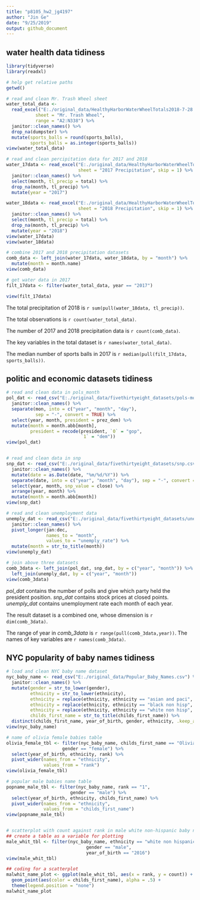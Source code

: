 ```yaml
---
title: "p8105_hw2_jg4197"
author: "Jin Ge"
date: "9/25/2019"
output: github_document
---
```


## water health data tidiness

```r
library(tidyverse)
library(readxl)

# help get relative paths 
getwd()

# read and clean Mr. Trash Wheel sheet
water_total_data <- 
  read_excel("E:./original_data/HealthyHarborWaterWheelTotals2018-7-28.xlsx",
           sheet = "Mr. Trash Wheel",
           range = "A2:N338") %>% 
  janitor::clean_names() %>% 
  drop_na(dumpster) %>% 
  mutate(sports_balls = round(sports_balls),
         sports_balls = as.integer(sports_balls))
view(water_total_data)

# read and clean percipitation data for 2017 and 2018
water_17data <- read_excel("E:./original_data/HealthyHarborWaterWheelTotals2018-7-28.xlsx",
                           sheet = "2017 Precipitation", skip = 1) %>% 
  janitor::clean_names() %>% 
  select(month, tl_precip = total) %>% 
  drop_na(month, tl_precip) %>% 
  mutate(year = "2017")

water_18data <- read_excel("E:./original_data/HealthyHarborWaterWheelTotals2018-7-28.xlsx",
                           sheet = "2018 Precipitation", skip = 1) %>% 
  janitor::clean_names() %>% 
  select(month, tl_precip = total) %>% 
  drop_na(month, tl_precip) %>% 
  mutate(year = "2018")
view(water_17data)
view(water_18data)

# combine 2017 and 2018 precipitation datasets
comb_data <- left_join(water_17data, water_18data, by = "month") %>% 
  mutate(month = month.name)
view(comb_data)

# get water data in 2017
filt_17data <- filter(water_total_data, year == "2017")

view(filt_17data)


```
The total precipitation of 2018 is `r sum(pull(water_18data, tl_precip))`.

The total observations is `r count(water_total_data)`.

The number of 2017 and 2018 precipitation data is `r count(comb_data)`.

The key variables in the total dataset is `r names(water_total_data)`.

The median number of sports balls in 2017 is `r median(pull(filt_17data, sports_balls))`.


## politic and economic datasets tidiness

```r
# read and clean data in pols_month
pol_dat <- read_csv("E:./original_data/fivethirtyeight_datasets/pols-month.csv") %>% 
  janitor::clean_names() %>% 
  separate(mon, into = c("year", "month", "day"), 
           sep = "-", convert = TRUE) %>%
  select(year, month, president = prez_dem) %>% 
  mutate(month = month.abb[month],
         president = recode(president, `0` = "gop",
                            `1` = "dem"))
view(pol_dat)


# read and clean data in snp
snp_dat <- read_csv("E:./original_data/fivethirtyeight_datasets/snp.csv") %>%
  janitor::clean_names() %>% 
  mutate(date = as.Date(date, "%m/%d/%Y")) %>% 
  separate(date, into = c("year", "month", "day"), sep = "-", convert = TRUE) %>% 
  select(year, month, snp_value = close) %>% 
  arrange(year, month) %>% 
  mutate(month = month.abb[month]) 
view(snp_dat)

# read and clean unemployment data
unemply_dat <- read_csv("E:./original_data/fivethirtyeight_datasets/unemployment.csv") %>% 
  janitor::clean_names() %>% 
  pivot_longer(jan:dec,
               names_to = "month",
               values_to = "unemply_rate") %>% 
  mutate(month = str_to_title(month))
view(unemply_dat)

# join above three datasets
comb_3data <- left_join(pol_dat, snp_dat, by = c("year", "month")) %>% 
  left_join(unemply_dat, by = c("year", "month"))
view(comb_3data)
```

*pol_dat* contains the number of polls and give which party held the president position. *snp_dat* contains stock prices at closed points. *unemply_dat* contains unemployment rate each month of each year. 

The result dataset is a combined one, whose dimension is `r dim(comb_3data)`. 

The range of year in *comb_3data* is `r range(pull(comb_3data,year))`. 
The names of key variables are `r names(comb_3data)`.


## NYC popularity of baby names tidiness

```r
# load and clean NYC baby name dataset
nyc_baby_name <- read_csv("E:./original_data/Popular_Baby_Names.csv") %>% 
  janitor::clean_names() %>% 
  mutate(gender = str_to_lower(gender),
         ethnicity = str_to_lower(ethnicity),
         ethnicity = replace(ethnicity, ethnicity == "asian and paci", "asian and pacific islander"),
         ethnicity = replace(ethnicity, ethnicity == "black non hisp", "black non hispanic"),
         ethnicity = replace(ethnicity, ethnicity == "white non hisp", "white non hispanic"),
         childs_first_name = str_to_title(childs_first_name)) %>% 
  distinct(childs_first_name, year_of_birth, gender, ethnicity, .keep_all = TRUE)
view(nyc_baby_name)

# name of olivia female babies table
olivia_female_tbl <- filter(nyc_baby_name, childs_first_name == "Olivia",
                     gender == "female") %>% 
  select(year_of_birth, ethnicity, rank) %>% 
  pivot_wider(names_from = "ethnicity",
              values_from = "rank") 
view(olivia_female_tbl)

# popular male babies name table
popname_male_tbl <- filter(nyc_baby_name, rank == "1",
                        gender == "male") %>% 
  select(year_of_birth, ethnicity, childs_first_name) %>% 
  pivot_wider(names_from = "ethnicity",
              values_from = "childs_first_name")
view(popname_male_tbl)


# scatterplot with count against rank in male white non-hispanic baby name
## create a table as a variable for plotting
male_whit_tbl <- filter(nyc_baby_name, ethnicity == "white non hispanic",
                              gender == "male", 
                              year_of_birth == "2016")
view(male_whit_tbl)

## coding for a scatterplot
malwhit_name_plot <- ggplot(male_whit_tbl, aes(x = rank, y = count)) + 
  geom_point(aes(color = childs_first_name), alpha = .5) + 
  theme(legend.position = "none")
malwhit_name_plot

```

